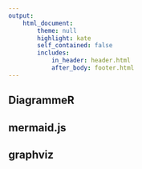 ```yaml
---
output:
    html_document:
        theme: null
        highlight: kate
        self_contained: false
        includes:
            in_header: header.html
            after_body: footer.html
---
```


<div id="fullpage">
<div class="section">
  <h1>DiagrammeR</h1>
</div>
<div class="section">
  <h1>mermaid.js</h1>
</div>
<div class="section">
  <h1>graphviz</h1>
</div>
</div>

<script>
$(document).ready(function() {
    $('#fullpage').fullpage();
});
</script>